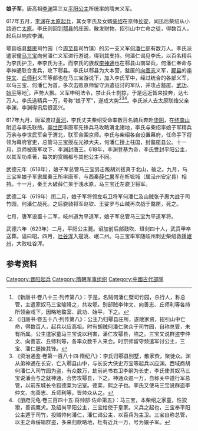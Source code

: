 {{Other uses list|中國古代軍隊|樣板戲劇目|紅色娘子軍|19世纪末至20世纪初前往日本境外的日本妓女|唐行小姐}}
'''娘子军'''，唐高祖[[李渊|李渊]]第三女[[平阳昭公主|平阳公主]]所统率的隋末义军。

617年五月，[[李渊|李渊]]在[[太原起兵|太原起兵]]，其女李氏及女婿[[柴绍|柴绍]]在京师[[长安|长安]]，闻迅后柴绍从小路逃亡[[太原|太原]]。李氏则回到[[鄠县|鄠县]]的庄园，散发财物，招引山中亡命之徒，得数百人，起兵以响应李渊。

鄠县临县[[盩厔|盩厔]]司竹园（今[[周至县|周至县]]司竹镇）的另一支义军[[何潘仁|何潘仁]]部有数万人。李氏派遣家僮[[马三宝|马三宝]]向何潘仁义军进行游说，得到其支持。何潘仁谒见李氏，以百名精兵为李氏护卫，奉李氏为主。而李氏的族叔[[李神通|李神通]]也在鄠县山南举兵，何潘仁奉命与李神通联合发兵，攻下鄠县。李氏以鄠县为大本营，盩厔的[[向善志|向善志]]义军，[[郿县|郿县]]的[[李仲文|李仲文]]、[[丘师利|丘师利]]义军等部也在马三宝游说下，加入李氏军中，经过统合的各部义军，以马三宝、何潘仁为首，多次击败京师留守派遣征讨的军队，并攻占盩厔、[[武功|武功]]、[[始平|始平]]等地<ref>《新唐书·卷八十三·列传第八》：于是，名贼何潘仁壁司竹园，杀行人，称总管，主遣家奴马三宝喻降之，共攻鄠。别部贼李仲文、向善志、丘师利等各持所领会戏下，因略地盩室、武功、始平，下之。</ref>，声势大振。义军申明法令，禁止兵士剽掠，于是远近皆来投奔，达七万人。李氏选精兵一万，号称“娘子军”，遂成大势<ref>《旧唐书·卷五十八·列传第八》：公主乃归鄠县庄所，遂散家资，招引山中亡命，得数百人，起兵以应高祖。时有胡贼何潘仁聚众于司竹园，自称总管，未有所属。公主遣家童马三宝说以利害，潘仁攻鄠县，陷之。三宝又说群盗李仲文、向善志、丘师利等，各率众数千人来会。时京师留守频遣军讨公主，三宝、潘仁屡挫其锋。</ref><ref>《资治通鉴·卷第一百八十四·隋纪八》：李氏归鄠县别墅，散家赀，聚徒众。渊从弟神通在长安，亡入鄠县山中，与长安大侠史万宝等起兵以应渊。西域商胡何潘仁入司竹园为盗，有众数万，劫前尚书右卫李纲为长史，李氏使其奴马三宝说潘会与之就神通，合势攻鄠县，下之。神通众逾一万，自称关中道行军总管，以前东城长令狐德棻为记室。德棻，熙之子也。李氏又使马三宝说群盗李仲文、向善志、丘师利等，皆帅众从之。</ref><ref>《册府元龟·卷三百四十五·将帅部·佐命第五》：马三宝，本柴绍之家童，性狡猾，善调鹰犬。及绍尚平阳公主，三宝给使于皇家。义兵之起也，三宝奉平阳公主遁于司竹，投贼帅何潘仁，潘仁谒公主，以百兵为主卫。三宝自称总管，以主之命绥辑群盗，多来归款略地，杜有近兵一万，号为娘子军。</ref>。李氏派人去太原联络父亲李渊，李渊得讯后很高兴。

617年九月，唐军渡过[[黄河|黄河]]，李氏丈夫柴绍受命率数百名骑兵奔赴[[华阴|华阴]]，在[[终南山|终南山]]附近与李氏联络。[[李世民|李世民]]率唐军先锋兵马攻略渭北诸地，李氏与柴绍率娘子军精兵万余与李世民军会于渭北，联军合围京师。李氏与柴绍各自设置幕府，任命手下将领为幕府官吏，总管马三宝授左光禄大夫，何潘仁授上柱国，封盩厔县公。十一月，京师被唐军攻下，李渊封唐王。618年，李渊登基为帝，李氏受封平阳公主，以其军功卓著，每次的赏赐都与其他公主不同。

武德元年（618年），娘子军总管马三宝另击叛胡刘拔真于北山，破之。九月，马三宝率娘子军隶属秦王所率唐军，与西秦[[薛仁果|薛仁果]]军在析墌城（属泾州安定县）相持。十一月，秦王大破薛仁杲于浅水原，马三宝迁左骁卫将军。

武德二年（619年）闰二月，娘子军将领左屯卫将军何潘仁及山贼张子惠大战于司竹园，何潘仁战死。之后骁骑将军赵钦、王娑罗与山贼再次战于盩厔，死之。

七月，唐军设置十二军，岐州道为平道军，娘子军总管马三宝为平道军将。

武德六年（623年）二月，平阳公主薨。诏加前后部鼓吹、班剑四十人，武贲甲卒送葬。谥曰昭。四月，[[吐谷浑|吐谷浑]]入寇洮、岷二州。马三宝率军随岐州刺史柴绍救援[[岷州|岷州]]，大败吐谷浑。

==参考资料==
{{reflist}}

[[Category:晋阳起兵|Category:晋阳起兵]]
[[Category:隋朝军事组织|Category:隋朝军事组织]]
[[Category:中國古代部隊|Category:中國古代部隊]]